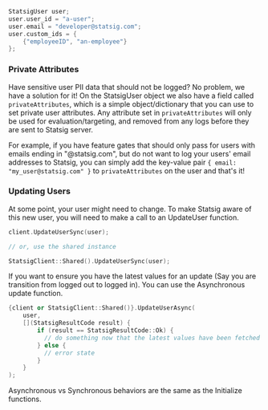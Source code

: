 ```cpp
StatsigUser user;
user.user_id = "a-user";
user.email = "developer@statsig.com";
user.custom_ids = {
    {"employeeID", "an-employee"}
};
```

### Private Attributes

Have sensitive user PII data that should not be logged? No problem, we have a solution for it! On the StatsigUser object we also have a field called `privateAttributes`, which is a simple object/dictionary that you can use to set private user attributes. Any attribute set in `privateAttributes` will only be used for evaluation/targeting, and removed from any logs before they are sent to Statsig server.

For example, if you have feature gates that should only pass for users with emails ending in "@statsig.com", but do not want to log your users' email addresses to Statsig, you can simply add the key-value pair `{ email: "my_user@statsig.com" }` to `privateAttributes` on the user and that's it!

### Updating Users

At some point, your user might need to change. To make Statsig aware of this new user, you will need to make a call to an UpdateUser function.

```cpp
client.UpdateUserSync(user);

// or, use the shared instance

StatsigClient::Shared().UpdateUserSync(user);
```

If you want to ensure you have the latest values for an update (Say you are transition from logged out to logged in). You can use the Asynchronous update function.

```cpp
{client or StatsigClient::Shared()}.UpdateUserAsync(
    user,
    [](StatsigResultCode result) {
        if (result == StatsigResultCode::Ok) {
          // do something now that the latest values have been fetched
        } else {
          // error state
        }
    }
);
```

Asynchronous vs Synchronous behaviors are the same as the Initialize functions.
